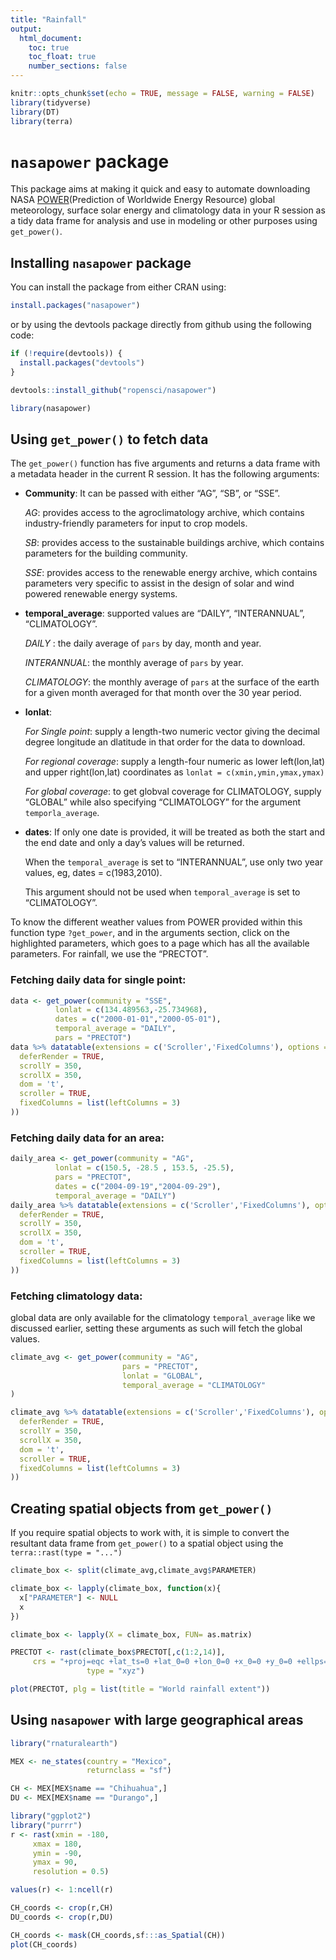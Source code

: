 ```yaml
---
title: "Rainfall"
output:
  html_document:
    toc: true
    toc_float: true
    number_sections: false
---
```


```r
knitr::opts_chunk$set(echo = TRUE, message = FALSE, warning = FALSE)
library(tidyverse)
library(DT)
library(terra)
```

# `nasapower` package
 
This package aims at making it quick and easy to automate downloading NASA [POWER](https://power.larc.nasa.gov/)(Prediction of Worldwide Energy Resource) global meteorology, surface solar energy and climatology data in your R session as a tidy data frame for analysis and use in modeling or other purposes using `get_power()`. 


## Installing `nasapower` package 

You can install the package from either CRAN using:

```r
install.packages("nasapower")
```

or by using the devtools package directly from github using the following code:

```r
if (!require(devtools)) {
  install.packages("devtools")
}

devtools::install_github("ropensci/nasapower")
```

```r
library(nasapower)
```

## Using `get_power()` to fetch data

The `get_power()` function has five arguments and returns a data frame with a metadata header in the current R session.
It has the following arguments:

- **Community**: It can be passed with either "AG", "SB", or "SSE".

    *AG*: provides access to the agroclimatology archive, which contains industry-friendly parameters for input to crop models.
    
    *SB*: provides access to the sustainable buildings archive, which contains parameters for the building community.
    
    *SSE*: provides access to the renewable energy archive, which contains parameters very specific to assist in the design of solar and wind powered renewable energy systems.
    
- **temporal_average**: supported values are "DAILY", "INTERANNUAL", "CLIMATOLOGY".
  
    *DAILY* : the daily average of `pars` by day, month and year.
    
    *INTERANNUAL*: the monthly average of `pars` by year.
    
    *CLIMATOLOGY*: the monthly average of `pars` at the surface of the earth for a given month averaged for that month over the 30 year period.
    
- **lonlat**: 

    *For Single point*: supply a length-two numeric vector giving the decimal degree longitude an dlatitude in that order for the data to download. 
    
    *For regional coverage*: supply a length-four numeric as lower left(lon,lat) and upper right(lon,lat) coordinates as `lonlat = c(xmin,ymin,ymax,ymax)`
    
    *For global coverage*: to get globval coverage for CLIMATOLOGY, supply "GLOBAL" while also specifying "CLIMATOLOGY" for the argument `temporla_average`.
    
- **dates**: If only one date is provided, it will be treated as both the start and the end date and only a day's values will be returned. 

    When the `temporal_average` is set to "INTERANNUAL", use only two year values, eg, dates = c(1983,2010). 

    This argument should not be used when `temporal_average` is set to "CLIMATOLOGY".

To know the different weather values from POWER provided within this function type `?get_power`, and in the arguments section, click on the highlighted parameters, which goes to a page which has all the available parameters. For rainfall, we use the "PRECTOT". 

### Fetching daily data for single point:
   
```r
data <- get_power(community = "SSE",
          lonlat = c(134.489563,-25.734968),
          dates = c("2000-01-01","2000-05-01"),
          temporal_average = "DAILY",
          pars = "PRECTOT")
data %>% datatable(extensions = c('Scroller','FixedColumns'), options = list(
  deferRender = TRUE,
  scrollY = 350,
  scrollX = 350,
  dom = 't',
  scroller = TRUE,
  fixedColumns = list(leftColumns = 3)
))
```

### Fetching daily data for an area:

```r
daily_area <- get_power(community = "AG",
          lonlat = c(150.5, -28.5 , 153.5, -25.5),
          pars = "PRECTOT",
          dates = c("2004-09-19","2004-09-29"),
          temporal_average = "DAILY")
daily_area %>% datatable(extensions = c('Scroller','FixedColumns'), options = list(
  deferRender = TRUE,
  scrollY = 350,
  scrollX = 350,
  dom = 't',
  scroller = TRUE,
  fixedColumns = list(leftColumns = 3)
))
```

### Fetching climatology data:

global data are only available for the climatology `temporal_average` like we discussed earlier, setting these arguments as such will fetch the global values.

```r
climate_avg <- get_power(community = "AG",
                         pars = "PRECTOT",
                         lonlat = "GLOBAL",
                         temporal_average = "CLIMATOLOGY"
)

climate_avg %>% datatable(extensions = c('Scroller','FixedColumns'), options = list(
  deferRender = TRUE,
  scrollY = 350,
  scrollX = 350,
  dom = 't',
  scroller = TRUE,
  fixedColumns = list(leftColumns = 3)
))
```


## Creating spatial objects from `get_power()`

If you require spatial objects to work with, it is simple to convert the resultant data frame from `get_power()` to a spatial object using the `terra::rast(type = "...")`


```r
climate_box <- split(climate_avg,climate_avg$PARAMETER)

climate_box <- lapply(climate_box, function(x){
  x["PARAMETER"] <- NULL
  x
})

climate_box <- lapply(X = climate_box, FUN= as.matrix)

PRECTOT <- rast(climate_box$PRECTOT[,c(1:2,14)],
     crs = "+proj=eqc +lat_ts=0 +lat_0=0 +lon_0=0 +x_0=0 +y_0=0 +ellps=WGS84 +datum=WGS84 +units=m +no_defs",
                 type = "xyz")

plot(PRECTOT, plg = list(title = "World rainfall extent"))
```

## Using `nasapower` with large geographical areas

```r
library("rnaturalearth")

MEX <- ne_states(country = "Mexico",
                 returnclass = "sf")

CH <- MEX[MEX$name == "Chihuahua",]
DU <- MEX[MEX$name == "Durango",]
```

```r
library("ggplot2")
library("purrr")
r <- rast(xmin = -180,
     xmax = 180,
     ymin = -90,
     ymax = 90,
     resolution = 0.5)

values(r) <- 1:ncell(r)

CH_coords <- crop(r,CH)
DU_coords <- crop(r,DU)

CH_coords <- mask(CH_coords,sf:::as_Spatial(CH))
plot(CH_coords)
```




